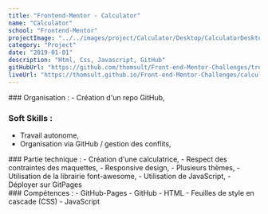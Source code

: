 ```yaml
---
title: "Frontend-Mentor - Calculator"
name: "Calculator"
school: "Frontend-Mentor"
projectImage: "../../images/project/Calculator/Desktop/CalculatorDesktop.png"
category: "Project"
date: "2019-01-01"
description: "Html, Css, Javascript, GitHub"
gitHubUrl: "https://github.com/thomsult/Front-end-Mentor-Challenges/tree/master/calculator-app-main"
liveUrl: "https://thomsult.github.io/Front-end-Mentor-Challenges/calculator-app-main/"
---
```

<div>
### Organisation : 
- Création d'un repo GitHub, 

### Soft Skills : 
- Travail autonome, 
- Organisation via GitHub / gestion des conflits,
</div>
<div>
### Partie technique : 
- Création d'une calculatrice,
- Respect des contraintes des maquettes,
- Responsive design,
- Plusieurs thèmes,
- Utilisation de la librairie font-awesome,
- Utilisation de JavaScript,
- Déployer sur GitPages 
</div>
<div>
### Compétences : 
- GitHub-Pages 
- GitHub
- HTML 
- Feuilles de style en cascade (CSS) 
- JavaScript
</div>